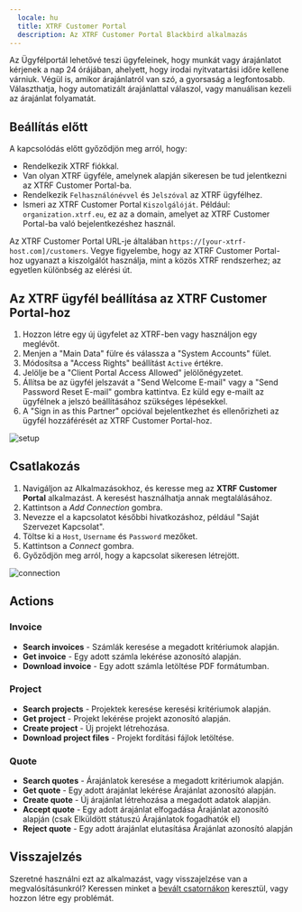 ```yaml
---
  locale: hu
  title: XTRF Customer Portal
  description: Az XTRF Customer Portal Blackbird alkalmazás
---
```


<LinkCard title="Megtekintés a Github-on" target="_blank" href="https://github.com/bb-io/XTRF-Customer-portal" icon="github" />

Az Ügyfélportál lehetővé teszi ügyfeleinek, hogy munkát vagy árajánlatot kérjenek a nap 24 órájában, ahelyett, hogy irodai nyitvatartási időre kellene várniuk. Végül is, amikor árajánlatról van szó, a gyorsaság a legfontosabb. Választhatja, hogy automatizált árajánlattal válaszol, vagy manuálisan kezeli az árajánlat folyamatát.

## Beállítás előtt

A kapcsolódás előtt győződjön meg arról, hogy:

- Rendelkezik XTRF fiókkal.
- Van olyan XTRF ügyféle, amelynek alapján sikeresen be tud jelentkezni az XTRF Customer Portal-ba.
- Rendelkezik `Felhasználónévvel` és `Jelszóval` az XTRF ügyfélhez.
- Ismeri az XTRF Customer Portal `Kiszolgálóját`. Például: `organization.xtrf.eu`, ez az a domain, amelyet az XTRF Customer Portal-ba való bejelentkezéshez használ.

Az XTRF Customer Portal URL-je általában `https://[your-xtrf-host.com]/customers`. Vegye figyelembe, hogy az XTRF Customer Portal-hoz ugyanazt a kiszolgálót használja, mint a közös XTRF rendszerhez; az egyetlen különbség az elérési út.

## Az XTRF ügyfél beállítása az XTRF Customer Portal-hoz

1. Hozzon létre egy új ügyfelet az XTRF-ben vagy használjon egy meglévőt.
2. Menjen a "Main Data" fülre és válassza a "System Accounts" fület.
3. Módosítsa a "Access Rights" beállítást `Active` értékre.
4. Jelölje be a "Client Portal Access Allowed" jelölőnégyzetet.
5. Állítsa be az ügyfél jelszavát a "Send Welcome E-mail" vagy a "Send Password Reset E-mail" gombra kattintva. Ez küld egy e-mailt az ügyfélnek a jelszó beállításához szükséges lépésekkel.
6. A "Sign in as this Partner" opcióval bejelentkezhet és ellenőrizheti az ügyfél hozzáférését az XTRF Customer Portal-hoz.

![setup](https://raw.githubusercontent.com/bb-io/XTRF-Customer-portal/main//image/README/setup.png)

## Csatlakozás

1. Navigáljon az Alkalmazásokhoz, és keresse meg az **XTRF Customer Portal** alkalmazást. A keresést használhatja annak megtalálásához.
2. Kattintson a _Add Connection_ gombra.
3. Nevezze el a kapcsolatot későbbi hivatkozáshoz, például "Saját Szervezet Kapcsolat".
4. Töltse ki a `Host`, `Username` és `Password` mezőket.
5. Kattintson a _Connect_ gombra.
6. Győződjön meg arról, hogy a kapcsolat sikeresen létrejött.

![connection](https://raw.githubusercontent.com/bb-io/XTRF-Customer-portal/main//image/README/connection.png)

## Actions

### Invoice

- **Search invoices** - Számlák keresése a megadott kritériumok alapján.
- **Get invoice** - Egy adott számla lekérése azonosító alapján.
- **Download invoice** - Egy adott számla letöltése PDF formátumban.

### Project

- **Search projects** - Projektek keresése keresési kritériumok alapján.
- **Get project** - Projekt lekérése projekt azonosító alapján.
- **Create project** - Új projekt létrehozása.
- **Download project files** - Projekt fordítási fájlok letöltése.

### Quote

- **Search quotes** - Árajánlatok keresése a megadott kritériumok alapján.
- **Get quote** - Egy adott árajánlat lekérése Árajánlat azonosító alapján.
- **Create quote** - Új árajánlat létrehozása a megadott adatok alapján.
- **Accept quote** - Egy adott árajánlat elfogadása Árajánlat azonosító alapján (csak Elküldött státuszú Árajánlatok fogadhatók el)
- **Reject quote** - Egy adott árajánlat elutasítása Árajánlat azonosító alapján

## Visszajelzés

Szeretné használni ezt az alkalmazást, vagy visszajelzése van a megvalósításunkról? Keressen minket a [bevált csatornákon](https://www.blackbird.io/) keresztül, vagy hozzon létre egy problémát.